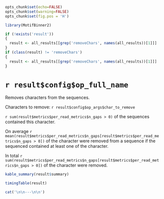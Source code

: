 ```r
opts_chunk$set(echo=FALSE)
opts_chunk$set(warning=FALSE)
opts_chunk$set(fig.pos = 'H')

library(MotifBinner2)

if (!exists('result'))
{
  result <- all_results[[grep('removeChars', names(all_results))[1]]]
}
if (class(result) != 'removeChars')
{
  result <- all_results[[grep('removeChars', names(all_results))[1]]]
}
```
# `r result$config$op_full_name`

Removes characters from the sequences.

Characters to remove: `r result$config$op_args$char_to_remove`

`r sum(result$metrics$per_read_metrics$n_gaps > 0)` of the sequences contained this character.

On average `r mean(result$metrics$per_read_metrics$n_gaps[result$metrics$per_read_metrics$n_gaps > 0])` of the character were removed from a sequence if the sequenced contained at least one of the character.

In total `r sum(result$metrics$per_read_metrics$n_gaps[result$metrics$per_read_metrics$n_gaps > 0])` of the character were removed.

```r
kable_summary(result$summary)

timingTable(result)
```

```r
cat('\n\n---\n\n')
```
